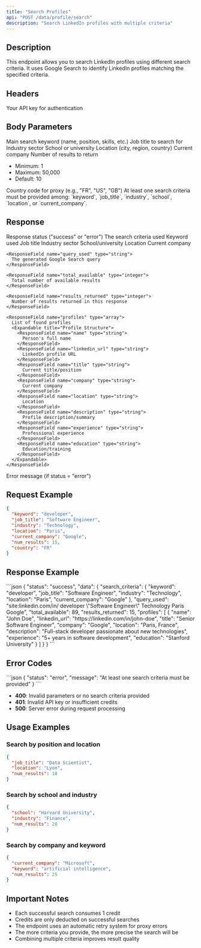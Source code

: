 ```yaml
---
title: "Search Profiles"
api: "POST /data/profile/search"
description: "Search LinkedIn profiles with multiple criteria"
---
```


## Description

This endpoint allows you to search LinkedIn profiles using different search criteria. It uses Google Search to identify LinkedIn profiles matching the specified criteria.

## Headers

<ParamField header="x-api-key" type="string" required>
  Your API key for authentication
</ParamField>

## Body Parameters

<ParamField body="keyword" type="string">
  Main search keyword (name, position, skills, etc.)
</ParamField>

<ParamField body="job_title" type="string">
  Job title to search for
</ParamField>

<ParamField body="industry" type="string">
  Industry sector
</ParamField>

<ParamField body="school" type="string">
  School or university
</ParamField>

<ParamField body="location" type="string">
  Location (city, region, country)
</ParamField>

<ParamField body="current_company" type="string">
  Current company
</ParamField>

<ParamField body="num_results" type="integer" default="10">
  Number of results to return
  
  - Minimum: 1
  - Maximum: 50,000
  - Default: 10
</ParamField>

<ParamField body="country" type="string" default="FR">
  Country code for proxy (e.g., "FR", "US", "GB")
</ParamField>

<Note>
At least one search criteria must be provided among: `keyword`, `job_title`, `industry`, `school`, `location`, or `current_company`.
</Note>

## Response

<ResponseField name="status" type="string">
  Response status ("success" or "error")
</ResponseField>

<ResponseField name="data" type="object">
  <Expandable title="Response Data">
    <ResponseField name="search_criteria" type="object">
      The search criteria used
      <Expandable title="Criteria Structure">
        <ResponseField name="keyword" type="string">
          Keyword used
        </ResponseField>
        <ResponseField name="job_title" type="string">
          Job title
        </ResponseField>
        <ResponseField name="industry" type="string">
          Industry sector
        </ResponseField>
        <ResponseField name="school" type="string">
          School/university
        </ResponseField>
        <ResponseField name="location" type="string">
          Location
        </ResponseField>
        <ResponseField name="current_company" type="string">
          Current company
        </ResponseField>
      </Expandable>
    </ResponseField>
    
    <ResponseField name="query_used" type="string">
      The generated Google Search query
    </ResponseField>
    
    <ResponseField name="total_available" type="integer">
      Total number of available results
    </ResponseField>
    
    <ResponseField name="results_returned" type="integer">
      Number of results returned in this response
    </ResponseField>
    
    <ResponseField name="profiles" type="array">
      List of found profiles
      <Expandable title="Profile Structure">
        <ResponseField name="name" type="string">
          Person's full name
        </ResponseField>
        <ResponseField name="linkedin_url" type="string">
          LinkedIn profile URL
        </ResponseField>
        <ResponseField name="title" type="string">
          Current title/position
        </ResponseField>
        <ResponseField name="company" type="string">
          Current company
        </ResponseField>
        <ResponseField name="location" type="string">
          Location
        </ResponseField>
        <ResponseField name="description" type="string">
          Profile description/summary
        </ResponseField>
        <ResponseField name="experience" type="string">
          Professional experience
        </ResponseField>
        <ResponseField name="education" type="string">
          Education/training
        </ResponseField>
      </Expandable>
    </ResponseField>
  </Expandable>
</ResponseField>

<ResponseField name="message" type="string">
  Error message (if status = "error")
</ResponseField>

## Request Example

```json
{
  "keyword": "developer",
  "job_title": "Software Engineer",
  "industry": "Technology",
  "location": "Paris",
  "current_company": "Google",
  "num_results": 15,
  "country": "FR"
}
```

## Response Example

<ResponseExample>
```json
{
  "status": "success",
  "data": {
    "search_criteria": {
      "keyword": "developer",
      "job_title": "Software Engineer",
      "industry": "Technology",
      "location": "Paris",
      "current_company": "Google"
    },
    "query_used": "site:linkedin.com/in/ developer \"Software Engineer\" Technology Paris Google",
    "total_available": 89,
    "results_returned": 15,
    "profiles": [
      {
        "name": "John Doe",
        "linkedin_url": "https://linkedin.com/in/john-doe",
        "title": "Senior Software Engineer",
        "company": "Google",
        "location": "Paris, France",
        "description": "Full-stack developer passionate about new technologies",
        "experience": "5+ years in software development",
        "education": "Stanford University"
      }
    ]
  }
}
```
</ResponseExample>

## Error Codes

<ResponseExample>
```json
{
  "status": "error",
  "message": "At least one search criteria must be provided"
}
```
</ResponseExample>

- **400**: Invalid parameters or no search criteria provided
- **401**: Invalid API key or insufficient credits
- **500**: Server error during request processing

## Usage Examples

### Search by position and location
```json
{
  "job_title": "Data Scientist",
  "location": "Lyon",
  "num_results": 10
}
```

### Search by school and industry
```json
{
  "school": "Harvard University",
  "industry": "Finance",
  "num_results": 20
}
```

### Search by company and keyword
```json
{
  "current_company": "Microsoft",
  "keyword": "artificial intelligence",
  "num_results": 25
}
```

## Important Notes

- Each successful search consumes 1 credit
- Credits are only deducted on successful searches
- The endpoint uses an automatic retry system for proxy errors
- The more criteria you provide, the more precise the search will be
- Combining multiple criteria improves result quality 